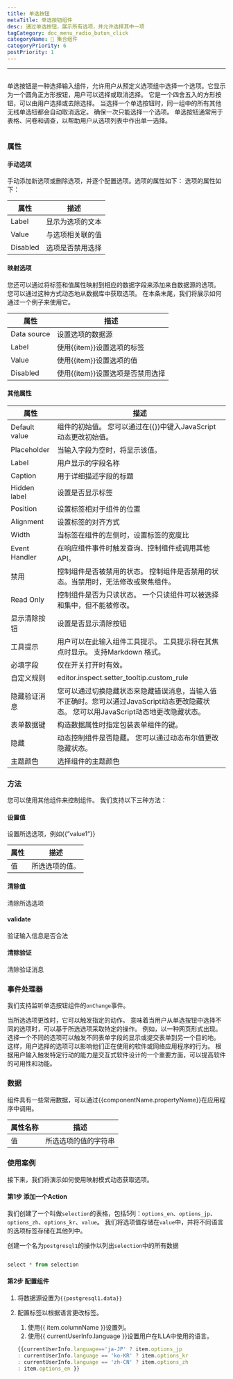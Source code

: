 ```yaml
---
title: 单选按钮
metaTitle: 单选按钮组件
desc: 通过单选按钮，展示所有选项，并允许选择其中一项
tagCategory: doc_menu_radio_buton_click
categoryName: 🧬 集合组件
categoryPriority: 6
postPriority: 1
---
```


* * *

## <h2 hidden>单选按钮</h2>

单选按钮是一种选择输入组件，允许用户从预定义选项组中选择一个选项。它显示为一个圆角正方形按钮，用户可以选择或取消选择。 它是一个四舍五入的方形按钮，可以由用户选择或去除选择。 当选择一个单选按钮时，同一组中的所有其他无线单选钮都会自动取消选定。 确保一次只能选择一个选项。 单选按钮通常用于表格、问卷和调查，以帮助用户从选项列表中作出单一选择。

<img src='https://cdn.illacloud.com/official-website/img/docs/assemble/radio.png' alt="" />

### 属性

#### 手动选项

手动添加新选项或删除选项，并逐个配置选项。选项的属性如下： 选项的属性如下： 

| 属性       | 描述       |
| -------- | -------- |
| Label    | 显示为选项的文本 |
| Value    | 与选项相关联的值 |
| Disabled | 选项是否禁用选择 |

#### 映射选项

您还可以通过将标签和值属性映射到相应的数据字段来添加来自数据源的选项。 您可以通过这种方式动态地从数据库中获取选项。 在本条末尾，我们将展示如何通过一个例子来使用它。

| 属性          | 描述                   |
| ----------- | -------------------- |
| Data source | 设置选项的数据源             |
| Label       | 使用{{item}}设置选项的标签    |
| Value       | 使用{{item}}设置选项的值     |
| Disabled    | 使用{{item}}设置选项是否禁用选择 |

#### 其他属性

| 属性            | 描述                                                                            |
| ------------- | ----------------------------------------------------------------------------- |
| Default value | 组件的初始值。 您可以通过在{{}}中键入JavaScript动态更改初始值。                                       |
| Placeholder   | 当输入字段为空时，将显示该值。                                                               |
| Label         | 用户显示的字段名称                                                                     |
| Caption       | 用于详细描述字段的标题                                                                   |
| Hidden label  | 设置是否显示标签                                                                      |
| Position      | 设置标签相对于组件的位置                                                                  |
| Alignment     | 设置标签的对齐方式                                                                     |
| Width         | 当标签在组件的左侧时，设置标签的宽度比                                                           |
| Event Handler | 在响应组件事件时触发查询、控制组件或调用其他API。                                                    |
| 禁用            | 控制组件是否被禁用的状态。 控制组件是否禁用的状态。当禁用时，无法修改或聚焦组件。                                     |
| Read Only     | 控制组件是否为只读状态。 一个只读组件可以被选择和集中，但不能被修改。                                           |
| 显示清除按钮        | 设置是否显示清除按钮                                                                    |
| 工具提示          | 用户可以在此输入组件工具提示。 工具提示将在其焦点时显示。 支持Markdown 格式。                                  |
| 必填字段          | 仅在开关打开时有效。                                                                    |
| 自定义规则         | editor.inspect.setter_tooltip.custom_rule                                     |
| 隐藏验证消息        | 您可以通过切换隐藏状态来隐藏错误消息，当输入值不正确时。您可以通过JavaScript动态更改隐藏状态。 您可以用JavaScript动态地更改隐藏状态。 |
| 表单数据键         | 构造数据属性时指定包装表单组件的键。                                                            |
| 隐藏            | 动态控制组件是否隐藏。 您可以通过动态布尔值更改隐藏状态。                                                 |
| 主题颜色          | 选择组件的主题颜色                                                                     |

### 方法

您可以使用其他组件来控制组件。 我们支持以下三种方法：

#### 设置值

设置所选选项，例如{{”value1”}}

| 属性 | 描述       |
| -- | -------- |
| 值  | 所选选项的值。  |

#### 清除值

清除所选选项

#### validate

验证输入信息是否合法

#### 清除验证

清除验证消息

### 事件处理器

我们支持监听单选按钮组件的`onChange`事件。 

当所选选项更改时，它可以触发指定的动作。 意味着当用户从单选按钮中选择不同的选项时，可以基于所选选项采取特定的操作。 例如，以一种网页形式出现。 选择一个不同的选项可以触发不同表单字段的显示或提交表单到另一个目的地。 这样，用户选择的选项可以影响他们正在使用的软件或网络应用程序的行为。 根据用户输入触发特定行动的能力是交互式软件设计的一个重要方面，可以提高软件的可用性和功能。

### 数据

组件具有一些常用数据，可以通过{{componentName.propertyName}}在应用程序中调用。

| 属性名称 | 描述          |
| ---- | ----------- |
| 值    | 所选选项的值的字符串  |

### 使用案例

接下来，我们将演示如何使用映射模式动态获取选项。 

#### 第1步 添加一个Action

我们创建了一个叫做`selection`的表格，包括5列：`options_en`、`options_jp`、`options_zh`、`options_kr`、`value`。 我们将选项值存储在`value`中，并将不同语言的选项标签存储在其他列中。 

创建一个名为`postgresql1`的操作以列出`selection`中的所有数据

<img src='https://cdn.illacloud.com/official-website/img/docs/assemble/radio1.png' alt="" />

```jsx
select * from selection

```

#### 第2步 配置组件

1.  将数据源设置为`{{postgresql1.data}}` 
2.  配置标签以根据语言更改标签。 

    1.  使用{{ item.columnName }}设置列。 
    2.  使用{{ currentUserInfo.language }}设置用户在ILLA中使用的语言。

    ```jsx
    {{currentUserInfo.language=='ja-JP' ? item.options_jp
    : currentUserInfo.language == 'ko-KR' ? item.options_kr
    : currentUserInfo.language == 'zh-CN' ? item.options_zh
    : item.options_en }}

    ```

<img src='https://cdn.illacloud.com/official-website/img/docs/assemble/radio2.png' alt="" />
